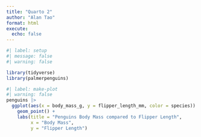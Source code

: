 ```yaml
---
title: "Quarto 2"
author: "Alan Tao"
format: html
execute: 
  echo: false
---
```


```r
#| label: setup
#| message: false
#| warning: false

library(tidyverse)
library(palmerpenguins)
```

```r
#| label: make-plot
#| warning: false
penguins |> 
  ggplot(aes(x = body_mass_g, y = flipper_length_mm, color = species)) +
    geom_point() +
    labs(title = "Penguins Body Mass compared to Flipper Length", 
         x = "Body Mass", 
         y = "Flipper Length")
```
